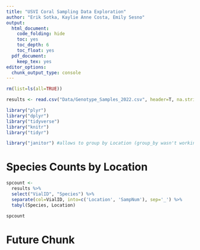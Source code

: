 ```yaml
---
title: "USVI Coral Sampling Data Exploration"
author: "Erik Sotka, Kaylie Anne Costa, Emily Sesno"
output:
  html_document:
    code_folding: hide
    toc: yes
    toc_depth: 6
    toc_float: yes
  pdf_document:
    keep_tex: yes
editor_options: 
  chunk_output_type: console
---
```


```r
rm(list=ls(all=TRUE))

results <- read.csv("Data/Genotype_Samples_2022.csv", header=T, na.strings="NA")

library("plyr") 
library("dplyr")
library("tidyverse")
library("knitr")
library("tidyr")

library("janitor") #allows to group by Location (group_by wasn't working properly)

```

# Species Counts by Location
```r

spcount <- 
  results %>% 
  select("VialID", "Species") %>% 
  separate(col=VialID, into=c('Location', 'SampNum'), sep='_') %>% 
  tabyl(Species, Location)

spcount

```

# Future Chunk
```r

```

